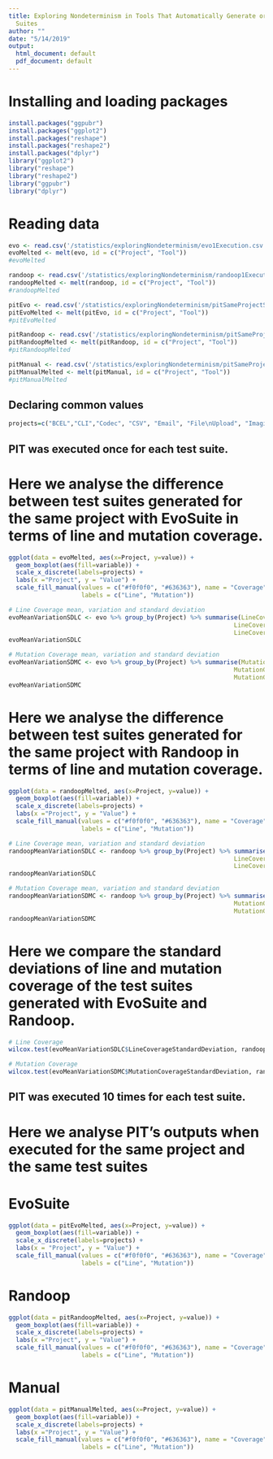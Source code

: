 ```yaml
---
title: Exploring Nondeterminism in Tools That Automatically Generate or Analyse Test
  Suites
author: ""
date: "5/14/2019"
output:
  html_document: default
  pdf_document: default
---
```


# Installing and loading packages
```r
install.packages("ggpubr")
install.packages("ggplot2")
install.packages("reshape")
install.packages("reshape2")
install.packages("dplyr")
library("ggplot2")
library("reshape")
library("reshape2")
library("ggpubr")
library("dplyr")
```

# Reading data
```r
evo <- read.csv('/statistics/exploringNondeterminism/evo1Execution.csv', sep = ",", header = TRUE)
evoMelted <- melt(evo, id = c("Project", "Tool"))
#evoMelted

randoop <- read.csv('/statistics/exploringNondeterminism/randoop1Execution.csv', sep = ",", header = TRUE)
randoopMelted <- melt(randoop, id = c("Project", "Tool"))
#randoopMelted

pitEvo <- read.csv('/statistics/exploringNondeterminism/pitSameProjectSameTestSuiteEvo.csv', sep = ",", header = TRUE)
pitEvoMelted <- melt(pitEvo, id = c("Project", "Tool"))
#pitEvoMelted

pitRandoop <- read.csv('/statistics/exploringNondeterminism/pitSameProjectSameTestSuiteRandoop.csv', sep = ",", header = TRUE)
pitRandoopMelted <- melt(pitRandoop, id = c("Project", "Tool"))
#pitRandoopMelted

pitManual <- read.csv('/statistics/exploringNondeterminism/pitSameProjectSameTestSuiteManual.csv', sep = ",", header = TRUE)
pitManualMelted <- melt(pitManual, id = c("Project", "Tool"))
#pitManualMelted
```

## Declaring common values
```r
projects=c("BCEL","CLI","Codec", "CSV", "Email", "File\nUpload", "Imaging", "Lang", "Statistics", "Validator")
```

## PIT was executed once for each test suite.

# Here we analyse the difference between test suites generated for the same project with EvoSuite in terms of line and mutation coverage. 
```r
ggplot(data = evoMelted, aes(x=Project, y=value)) +
  geom_boxplot(aes(fill=variable)) +
  scale_x_discrete(labels=projects) + 
  labs(x ="Project", y = "Value") +
  scale_fill_manual(values = c("#f0f0f0", "#636363"), name = "Coverage", 
                    labels = c("Line", "Mutation"))

# Line Coverage mean, variation and standard deviation
evoMeanVariationSDLC <- evo %>% group_by(Project) %>% summarise(LineCoverageAverage = mean(LineCoverage),
                                                              LineCoverageVariation = var(LineCoverage),
                                                              LineCoverageStandardDeviation = sd(LineCoverage))
evoMeanVariationSDLC

# Mutation Coverage mean, variation and standard deviation
evoMeanVariationSDMC <- evo %>% group_by(Project) %>% summarise(MutationCoverageAverage = mean(MutationCoverage),
                                                              MutationCoverageVariation = var(MutationCoverage),
                                                              MutationCoverageStandardDeviation = sd(MutationCoverage))
evoMeanVariationSDMC
```

# Here we analyse the difference between test suites generated for the same project with Randoop in terms of line and mutation coverage. 
```r
ggplot(data = randoopMelted, aes(x=Project, y=value)) +
  geom_boxplot(aes(fill=variable)) +
  scale_x_discrete(labels=projects) + 
  labs(x ="Project", y = "Value") +
  scale_fill_manual(values = c("#f0f0f0", "#636363"), name = "Coverage", 
                    labels = c("Line", "Mutation"))

# Line Coverage mean, variation and standard deviation
randoopMeanVariationSDLC <- randoop %>% group_by(Project) %>% summarise(LineCoverageAverage = mean(LineCoverage),
                                                              LineCoverageVariation = var(LineCoverage),
                                                              LineCoverageStandardDeviation = sd(LineCoverage))
randoopMeanVariationSDLC

# Mutation Coverage mean, variation and standard deviation
randoopMeanVariationSDMC <- randoop %>% group_by(Project) %>% summarise(MutationCoverageAverage = mean(MutationCoverage),
                                                              MutationCoverageVariation = var(MutationCoverage),
                                                              MutationCoverageStandardDeviation = sd(MutationCoverage))
randoopMeanVariationSDMC
```

# Here we compare the standard deviations of line and mutation coverage of the test suites generated with EvoSuite and Randoop.
```r
# Line Coverage
wilcox.test(evoMeanVariationSDLC$LineCoverageStandardDeviation, randoopMeanVariationSDLC$LineCoverageStandardDeviation, paired = TRUE)

# Mutation Coverage
wilcox.test(evoMeanVariationSDMC$MutationCoverageStandardDeviation, randoopMeanVariationSDMC$MutationCoverageStandardDeviation, paired = TRUE)
```

## PIT was executed 10 times for each test suite.

# Here we analyse PIT's outputs when executed for the same project and the same test suites

# EvoSuite
```r
ggplot(data = pitEvoMelted, aes(x=Project, y=value)) +
  geom_boxplot(aes(fill=variable)) +
  scale_x_discrete(labels=projects) + 
  labs(x = "Project", y = "Value") +
  scale_fill_manual(values = c("#f0f0f0", "#636363"), name = "Coverage", 
                    labels = c("Line", "Mutation"))
```

# Randoop
```r
ggplot(data = pitRandoopMelted, aes(x=Project, y=value)) +
  geom_boxplot(aes(fill=variable)) +
  scale_x_discrete(labels=projects) + 
  labs(x ="Project", y = "Value") +
  scale_fill_manual(values = c("#f0f0f0", "#636363"), name = "Coverage", 
                    labels = c("Line", "Mutation"))
```

# Manual
```r
ggplot(data = pitManualMelted, aes(x=Project, y=value)) +
  geom_boxplot(aes(fill=variable)) +
  scale_x_discrete(labels=projects) + 
  labs(x ="Project", y = "Value") +
  scale_fill_manual(values = c("#f0f0f0", "#636363"), name = "Coverage", 
                    labels = c("Line", "Mutation"))
```
